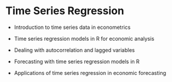 # Time Series Regression

```{=latex}
\begin{objectives}{In this chapter, you will learn to}
\begin{itemize}

\item{Introduction to time series data in econometrics}

\item{Time series regression models in R for economic analysis}

\item{Dealing with autocorrelation and lagged variables}

\item{Forecasting with time series regression models in R}

\item{Applications of time series regression in economic forecasting}

\end{itemize}

\end{objectives}
```
-   Introduction to time series data in econometrics

-   Time series regression models in R for economic analysis

-   Dealing with autocorrelation and lagged variables

-   Forecasting with time series regression models in R

-   Applications of time series regression in economic forecasting
